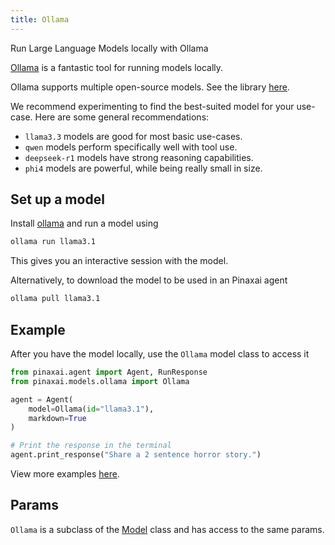```yaml
---
title: Ollama
---
```


Run Large Language Models locally with Ollama

[Ollama](https://ollama.com) is a fantastic tool for running models locally.

Ollama supports multiple open-source models. See the library [here](https://ollama.com/library).

We recommend experimenting to find the best-suited model for your use-case. Here are some general recommendations:

- `llama3.3` models are good for most basic use-cases.
- `qwen` models perform specifically well with tool use.
- `deepseek-r1` models have strong reasoning capabilities.
- `phi4` models are powerful, while being really small in size.

## Set up a model

Install [ollama](https://ollama.com) and run a model using

```bash run model
ollama run llama3.1
```

This gives you an interactive session with the model.

Alternatively, to download the model to be used in an Pinaxai agent

```bash pull model
ollama pull llama3.1
```

## Example

After you have the model locally, use the `Ollama` model class to access it

<CodeGroup>

```python agent.py
from pinaxai.agent import Agent, RunResponse
from pinaxai.models.ollama import Ollama

agent = Agent(
    model=Ollama(id="llama3.1"),
    markdown=True
)

# Print the response in the terminal
agent.print_response("Share a 2 sentence horror story.")
```

</CodeGroup>

<Note> View more examples [here](../examples/models/ollama). </Note>

## Params

<Snippet file="model-ollama-params.mdx" />

`Ollama` is a subclass of the [Model](/reference/models/model) class and has access to the same params.
